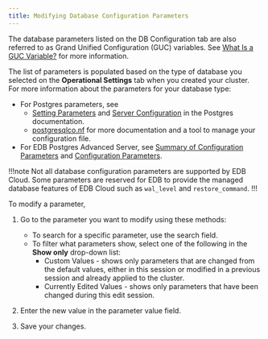 ```yaml
---
title: Modifying Database Configuration Parameters
---
```


The database parameters listed on the DB Configuration tab are also referred to as Grand Unified Configuration (GUC) variables. See [What Is a GUC Variable?](https://www.enterprisedb.com/blog/what-guc-variable) for more information.

The list of parameters is populated based on the type of database you selected on the **Operational Settings** tab when you created your cluster. For more information about the parameters for your database type:

- For Postgres parameters, see 
   - [Setting Parameters](https://www.postgresql.org/docs/current/config-setting.html) and [Server Configuration](https://www.postgresql.org/docs/current/runtime-config.html) in the Postgres documentation.
   - [postgresqlco.nf](https://postgresqlco.nf/) for more documentation and a tool to manage your configuration file.
- For EDB Postgres Advanced Server, see [Summary of Configuration Parameters](https://www.enterprisedb.com/docs/epas/latest/epas_guide/03_database_administration/01_configuration_parameters/02_summary_of_configuration_parameters/#summary_of_configuration_parameters) and [Configuration Parameters](https://www.enterprisedb.com/docs/epas/latest/epas_guide/03_database_administration/01_configuration_parameters/).

!!!note
Not all database configuration parameters are supported by EDB Cloud. Some parameters are reserved for EDB to provide the managed database features of EDB Cloud such as `wal_level` and `restore_command`. 
!!!

To modify a parameter,

1. Go to the parameter you want to modify using these methods:
   - To search for a specific parameter, use the search field. 
   - To filter what parameters show, select one of the following in the **Show only** drop-down list:
      - Custom Values - shows only parameters that are changed from the default values, either in this session or modified in a previous session and already applied to the cluster.
      - Currently Edited Values - shows only parameters that have been changed during this edit session.

1. Enter the new value in the parameter value field. 

1. Save your changes.
